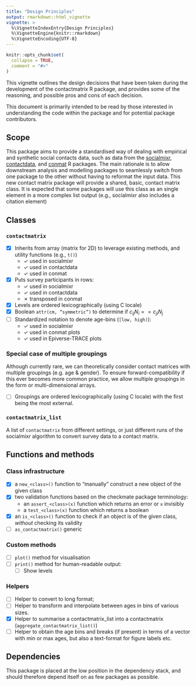 ```yaml
---
title: "Design Principles"
output: rmarkdown::html_vignette
vignette: >
  %\VignetteIndexEntry{Design Principles}
  %\VignetteEngine{knitr::rmarkdown}
  %\VignetteEncoding{UTF-8}
---
```


```r
knitr::opts_chunk$set(
  collapse = TRUE,
  comment = "#>"
)
```

This vignette outlines the design decisions that have been taken during the development of the contactmatrix R package, and provides some of the reasoning, and possible pros and cons of each decision.

This document is primarily intended to be read by those interested in understanding the code within the package and for potential package contributors.

## Scope

This package aims to provide a standardised way of dealing with empirical and synthetic social contacts data, such as data from the [socialmixr](https://cran.r-project.org/package=socialmixr), [contactdata](https://cran.r-project.org/package=contactdata), and [conmat](https://idem-lab.github.io/conmat/) R packages. 
The main rationale is to allow downstream analysis and modelling packages to seamlessly switch from one package to the other without having to reformat the input data. This new contact matrix package will provide a shared, basic, contact matrix class. It is expected that some packages will use this class as an single element in a more complex list output (e.g., socialmixr also includes a citation element)

## Classes

### `contactmatrix`

- [x] Inherits from array (matrix for 2D) to leverage existing methods, and utility functions (e.g., `t()`)
    - ✓ used in socialmixr
    - ✓ used in contactdata
    - ✓ used in conmat
- [x] Puts survey participants in rows:
    - ✓ used in socialmixr
    - ✓ used in contactdata
    - ✗ transposed in conmat
- [x] Levels are ordered lexicographically (using C locale)
- [x] Boolean `attr(cm, “symmetric”)` to determine if $c_{ij}N_i == c_{ji}N_j$
- [ ] Standardized notation to denote age-bins (`[low, high)`):
    - ✓ used in socialmixr
    - ✓ used in conmat plots
    - ✓ used in Epiverse-TRACE plots

### Special case of multiple groupings

Although currently rare, we can theoretically consider contact matrices with multiple groupings (e.g. age & gender). To ensure forward-compatibility if this ever becomes more common practice, we allow multiple groupings in the form or multi-dimensional arrays.

- [ ] Groupings are ordered lexicographically (using C locale) with the first being the most external.

### `contactmatrix_list`

A list of `contactmatrix` from different settings, or just different runs of the socialmixr algorithm to convert survey data to a contact matrix.

## Functions and methods

### Class infrastructure

- [x] a `new_<class>()` function to "manually" construct a new object of the given class
- [x] two validation functions based on the checkmate package terminology:
  - an `assert_<class>(x)` function which returns an error or `x` invisibly
  - a `test_<class>(x)` function which returns a boolean
- [x] an `is_<class>()` function to check if an object is of the given class, *without* checking its validity
- [ ] `as_contactmatrix()` generic

### Custom methods

- [ ] `plot()` method for visualisation
- [ ] `print()` method for human-readable output:
    - [ ] Show levels

### Helpers

- [ ] Helper to convert to long format;
- [ ] Helper to transform and interpolate between ages in bins of various sizes.
- [x] Helper to summarise a contactmatrix_list into a contactmatrix (`aggregate_contactmatrix_list()`)
- [ ] Helper to obtain the age bins and breaks (if present) in terms of a vector with min or max ages, but also a text-format for figure labels etc.

## Dependencies

This package is placed at the low position in the dependency stack, and should therefore depend itself on as few packages as possible.
